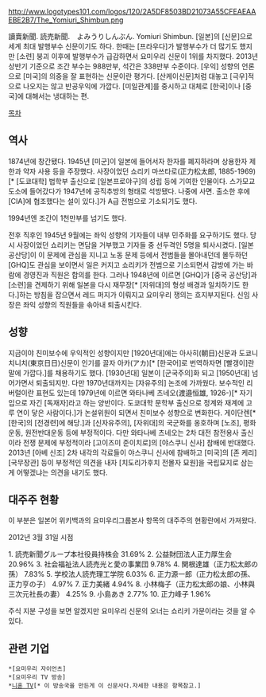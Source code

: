 http://www.logotypes101.com/logos/120/2A5DF8503BD21073A55CFEAEAAEBE2B7/The_Yomiuri_Shimbun.png

讀賣新聞. 読売新聞.　よみうりしんぶん. Yomiuri Shimbun. [일본]의 [신문]으로 세계 최대 발행부수 신문이기도 하다. 한때는 [프라우다]가 발행부수가 더 많기도 했지만 [소련] 붕괴 이후에 발행부수가 급감하면서 요미우리 신문이 1위를 차지했다. 2013년 상반기 기준으로 조간 부수는 988만부, 석간은 338만부 수준이다. [우익] 성향의 언론으로 [미국]의 의중을 잘 표현하는 신문이란 평가다. [산케이신문]처럼 대놓고 [극우]적으로 나오지는 않고 반공우익에 가깝다. [미일관계]를 중시하고 대체로 [한국]이나 [중국]에 대해서는 냉대하는 편.

[[목차]]
== 역사 ==
1874년에 창간됐다. 1945년 [미군]이 일본에 들어서자 한자를 폐지하라며 상용한자 제한과 약자 사용 등을 주장했다. 사장이었던 쇼리키 마쓰타로(正力松太郎, 1885-1969)[* [도쿄대학] 법학부 출신으로 [일본프로야구]의 성립 등에 기여한 인물이다. 스가모교도소에 들어갔다가 1947년에 공직추방의 형태로 석방됐다. 나중에 사면. 출소한 후에 [CIA]에 협조했다는 설이 있다.]가 A급 전범으로 기소되기도 했다.

1994년엔 조간이 1천만부를 넘기도 했다.

전후 직후인 1945년 9월에는 좌익 성향의 기자들이 내부 민주화를 요구하기도 했다. 당시 사장이었던 쇼리키는 면담을 거부했고 기자들 중 선두격인 5명을 퇴사시켰다. [일본 공산당]이 이 문제에 관심을 지니고 노동 문제 등에서 전범들을 몰아내던데 몰두하던 [GHQ]도 관심을 보이면서 일은 커지고 쇼리키가 전범으로 기소되면서 감방에 가는 바람에 경영진과 직원은 합의를 한다. 그러나 1948년에 이르면 [GHQ]가 [중국 공산당]과 [소련]을 견제하기 위해 일본을 다시 재무장[* [자위대]의 형성 배경과 일치하기도 한다.]하는 방침을 잡으면서 레드 퍼지가 이뤄지고 요미우리 쟁의는 흐지부지된다. 신임 사장은 좌익 성향의 직원들을 솎아내 퇴출시킨다.
== 성향 ==
지금이야 친미보수에 우익적인 성향이지만 [1920년대]에는 아사히(朝日)신문과 도쿄니치니치(東京日日)신문이 인기를 끌자 아카(アカ)[* [한국어]로 번역하자면 [빨갱이]란 말에 가깝다.]를 채용하기도 했다. [1930년대] 일본이 [군국주의]화 되고 [1950년대] 넘어가면서 퇴출되지만. 다만 1970년대까지는 [자유주의] 논조에 가까웠다. 보수적인 리버럴이란 표현도 있는데 1979년에 이르면 와타나베 츠네오(渡邉恒雄, 1926-)[* 자기 입으로 자긴 [독재자]라고 하는 양반이다. 도쿄대학 문학부 출신으로 정계와 재계에 고루 연이 닿은 사람이다.]가 논설위원이 되면서 친미보수 성향으로 변화한다. 게이단렌[* [한국]의 [전경련]에 해당.]과 [신자유주의], [자위대]의 국군화를 옹호하며 [노조], 평화운동, 원전반대운동 등에 부정적이다. 다만 와타나베 츠네오는 2차 대전 참전용사 출신이라 전쟁 문제에 부정적이라 [고이즈미 준이치로]의 [야스쿠니 신사] 참배에 반대했다. 2013년 [아베 신조] 2차 내각의 각료들이 야스쿠니 신사에 참배하고 [미국]의 [존 케리] [국무장관] 등이 부정적인 의견을 내자 [치도리가후치 전몰자 묘원]을 국립묘지로 삼는 게 어떻겠냐는 의견을 내기도 했다.
== 대주주 현황 ==
이 부분은 일본어 위키백과의 요미우리그룹본사 항목의 대주주의 현황란에서 가져왔다.

2012년 3월 31일 시점

1. 読売新聞グループ本社役員持株会 31.69%
2. 公益財団法人正力厚生会 20.96%
3. 社会福祉法人読売光と愛の事業団 9.78%
4. 関根達雄（正力松太郎の孫） 7.83%
5. 学校法人読売理工学院 6.03%
6. 正力源一郎（正力松太郎の孫、正力亨の子） 4.97%
7. 正力美緒 4.94%
8. 小林梅子（正力松太郎の娘、小林與三次元社長の妻） 4.25%
9. 小島あき 2.77%
10. 正力峰子 1.96%

주식 지분 구성을 보면 알겠지만 요미우리 신문의 오너는 쇼리키 가문이라는 것을 알 수 있다.

== 관련 기업 ==
 *[요미우리 자이언츠]
 *[요미우리 TV 방송]
 *[[니혼 TV]][* 이 방송국을 만든게 이 신문사다.자세한 내용은 항목참고.]
